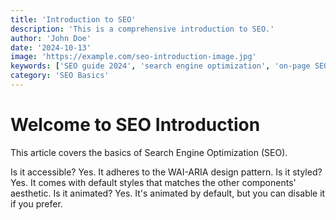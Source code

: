 ```yaml
---
title: 'Introduction to SEO'
description: 'This is a comprehensive introduction to SEO.'
author: 'John Doe'
date: '2024-10-13'
image: 'https://example.com/seo-introduction-image.jpg'
keywords: ['SEO guide 2024', 'search engine optimization', 'on-page SEO', 'technical SEO', 'off-page SEO', 'SEO for beginners']
category: 'SEO Basics'
---
```


# Welcome to SEO Introduction

This article covers the basics of Search Engine Optimization (SEO).

<Accordion type="single" collapsible className="w-full">
  <AccordionItem value="item-1">
    <AccordionTrigger>Is it accessible?</AccordionTrigger>
    <AccordionContent>
      Yes. It adheres to the WAI-ARIA design pattern.
    </AccordionContent>
  </AccordionItem>
  <AccordionItem value="item-2">
    <AccordionTrigger>Is it styled?</AccordionTrigger>
    <AccordionContent>
      Yes. It comes with default styles that matches the other
      components&apos; aesthetic.
    </AccordionContent>
  </AccordionItem>
  <AccordionItem value="item-3">
    <AccordionTrigger>Is it animated?</AccordionTrigger>
    <AccordionContent>
      Yes. It&apos;s animated by default, but you can disable it if you
      prefer.
    </AccordionContent>
  </AccordionItem>
</Accordion>
